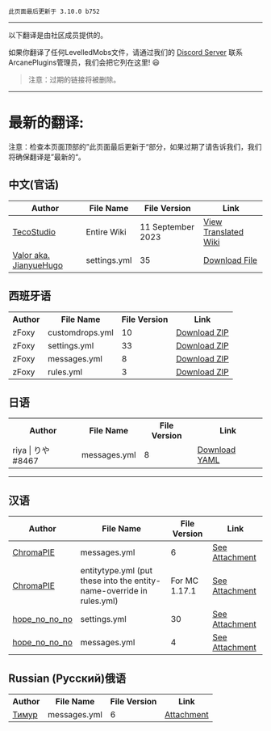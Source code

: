 ```
此页面最后更新于 3.10.0 b752
```

***

以下翻译是由社区成员提供的。

如果你翻译了任何LevelledMobs文件，请通过我们的 <a href="https://www.discord.io/arcaneplugins">Discord Server</a> 联系ArcanePlugins管理员，我们会把它列在这里! :smiley:

> 注意：过期的链接将被删除。

***

# 最新的翻译:
注意：检查本页面顶部的”此页面最后更新于“部分，如果过期了请告诉我们，我们将确保翻译是”最新的“。

## 中文(官话)

| Author                | File Name   | File Version      | Link                                                         |
| --------------------- | ----------- | ----------------- | ------------------------------------------------------------ |
| [TecoStudio](https://github.com/Tecostudio) | Entire Wiki | 11 September 2023 | [View Translated Wiki](https://github.com/TecoStudio/LevelledMobs-Wiki-zh_CN/wiki) |
| [Valor aka. JianyueHugo](https://github.com/JianyueLab)   | settings.yml | 35 | [Download File](https://share.jianyuelab.cc/d/Game/Minecraft/Plugins/LevelledMob/settings.yml) |

## 西班牙语

<table>
    <tr>
        <th>Author</th>
        <th>File Name</th>
        <th>File Version</th>
        <th>Link</th>
    </tr>
    <tr>
        <td>zFoxy</td>
        <td>customdrops.yml</td>
        <td>10</td>
        <td><a href="https://www.spigotmc.org/threads/levelledmobs.412953/page-22#post-4394524">Download ZIP</a></td>
    </tr>
    <tr>
        <td>zFoxy</td>
        <td>settings.yml</td>
        <td>33</td>
        <td><a href="https://www.spigotmc.org/threads/levelledmobs.412953/page-22#post-4394524">Download ZIP</a></td>
    </tr>
    <tr>
        <td>zFoxy</td>
        <td>messages.yml</td>
        <td>8</td>
        <td><a href="https://www.spigotmc.org/threads/levelledmobs.412953/page-22#post-4394524">Download ZIP</a></td>
    </tr>
    <tr>
        <td>zFoxy</td>
        <td>rules.yml</td>
        <td>3</td>
        <td><a href="https://www.spigotmc.org/threads/levelledmobs.412953/page-22#post-4394524">Download ZIP</a></td>
    </tr>
</table>

## 日语

<table>
    <tr>
        <th>Author</th>
        <th>File Name</th>
        <th>File Version</th>
        <th>Link</th>
    </tr>
    <tr>
        <td>riya | りや#8467</td>
        <td>messages.yml</td>
        <td>8</td>
        <td><a href="https://cdn.discordapp.com/attachments/760051505067458590/1102653509897297950/messages.yml">Download YAML</a></td>
    </tr>
</table>


***

## 汉语

| Author                                                    | File Name                                                    | File Version  | Link                                                         |
| --------------------------------------------------------- | ------------------------------------------------------------ | ------------- | ------------------------------------------------------------ |
| [ChromaPIE](https://github.com/ChromaPIE)                 | messages.yml                                                 | 6             | [See Attachment](https://github.com/lokka30/LevelledMobs/files/7379356/lm-zh_cn-locale.zip) |
| [ChromaPIE](https://github.com/ChromaPIE)                 | entitytype.yml (put these into the entity-name-override in rules.yml) | For MC 1.17.1 | [See Attachment](https://github.com/lokka30/LevelledMobs/files/7379356/lm-zh_cn-locale.zip) |
| [hope_no_no_no](https://www.spigotmc.org/members/466850/) | settings.yml                                                 | 30            | [See Attachment](https://www.spigotmc.org/threads/levelledmobs-for-1-14-x-1-17-x.412953/page-13#post-4210797) |
| [hope_no_no_no](https://www.spigotmc.org/members/466850/) | messages.yml                                                 | 4             | [See Attachment](https://www.spigotmc.org/threads/levelledmobs-for-1-14-x-1-17-x.412953/page-13#post-4210797) |

## Russian (Русский)俄语

<table>
    <tr>
        <th>Author</th>
        <th>File Name</th>
        <th>File Version</th>
        <th>Link</th>
    </tr>
    <tr>
        <td><a href="#">Тимур</a></td>
        <td>messages.yml</td>
        <td>6</td>
        <td><a href="https://pastebin.com/UPfxAC7V">Attachment</a></td>
    </tr>
</table>